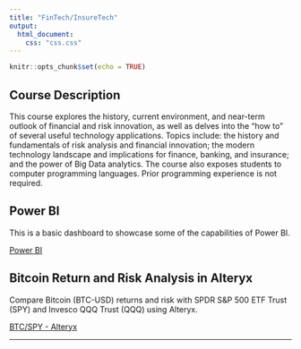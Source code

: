 ```yaml
---
title: "FinTech/InsureTech"
output:
  html_document:
    css: "css.css"
---
```


```r
knitr::opts_chunk$set(echo = TRUE)
```

## Course Description

This course explores the history, current environment, and near-term outlook of financial and risk innovation, as well as delves into the “how to” of several useful technology applications. Topics include: the history and fundamentals of risk analysis and financial innovation; the modern technology landscape and implications for finance, banking, and insurance; and the power of Big Data analytics. The course also exposes students to computer programming languages. Prior programming experience is not required.

## Power BI

This is a basic dashboard to showcase some of the capabilities of Power BI.

[Power BI](FinTech/Power BI.pbix)

## Bitcoin Return and Risk Analysis in Alteryx

Compare Bitcoin (BTC-USD) returns and risk with SPDR S&P 500 ETF Trust (SPY) and Invesco QQQ Trust (QQQ) using Alteryx.

[BTC/SPY - Alteryx](FinTech/Cryptocurrency.zip)

__________